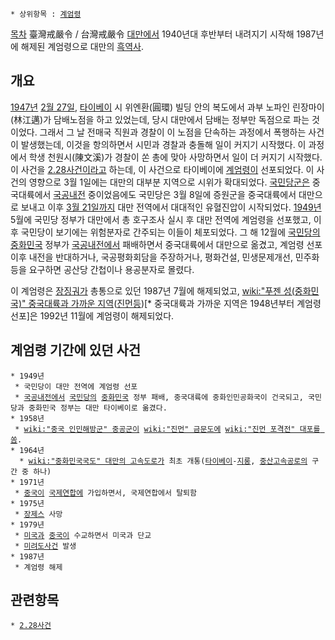 * 상위항목 : [[계엄령]]

[[목차]]
臺灣戒嚴令 / 台灣戒嚴令
[[대만]]에서 1940년대 후반부터 내려지기 시작해 1987년에 해제된 계엄령으로 대만의 [[흑역사]].
== 개요 ==
[[1947년]] [[2월 27일]], [[타이베이]] 시 위엔환(圓環) 빌딩 안의 복도에서 과부 노파인 린장마이(林江邁)가 담배노점을 하고 있었는데, 당시 대만에서 담배는 정부만 독점으로 파는 것이었다. 그래서 그 날 전매국 직원과 경찰이 이 노점을 단속하는 과정에서 폭행하는 사건이 발생했는데, 이것을 항의하면서 시민과 경찰과 충돌해 일이 커지기 시작했다. 이 과정에서 학생 천원시(陳文溪)가 경찰이 쏜 총에 맞아 사망하면서 일이 더 커지기 시작했다. 이 사건을 [[2.28사건]]이라고 하는데, 이 사건으로 타이베이에 [[계엄령]]이 선포되었다. 이 사건의 영향으로 3월 1일에는 대만의 대부분 지역으로 시위가 확대되었다. [[국민당]]군은 중국대륙에서 [[국공내전]] 중이었음에도 국민당은 3월 8일에 증원군을 중국대륙에서 대만으로 보내고 이후 [[3월 21일]]까지 대만 전역에서 대대적인 유혈진압이 시작되었다. 
[[1949년]] 5월에 국민당 정부가 대만에서 총 호구조사 실시 후 대만 전역에 계엄령을 선포했고, 이후 국민당이 보기에는 위험분자로 간주되는 이들이 체포되었다. 그 해 12월에 [[국민당]]의 [[중화민국]] 정부가 [[국공내전]]에서 패배하면서 중국대륙에서 대만으로 옮겼고, 계엄령 선포 이후 내전을 반대하거나, 국공평화회담을 주장하거나, 평화건설, 민생문제개선, 민주화 등을 요구하면 공산당 간첩이나 용공분자로 몰렸다.

이 계엄령은 [[장징궈]]가 총통으로 있던 1987년 7월에 해제되었고, [[wiki:"푸젠 성(중화민국)" 중국대륙과 가까운 지역]]([[진먼]]등)[* 중국대륙과 가까운 지역은 1948년부터 계엄령 선포]은 1992년 11월에 계엄령이 해제되었다.

== 계엄령 기간에 있던 사건 ==
 * 1949년
  * 국민당이 대만 전역에 계엄령 선포
  * [[국공내전]]에서 [[국민당]]의 [[중화민국]] 정부 패배, 중국대륙에 중화인민공화국이 건국되고, 국민당과 중화민국 정부는 대만 타이베이로 옮겼다.
 * 1958년
  * [[wiki:"중국 인민해방군" 중공군]]이 [[wiki:"진먼" 금문도]]에 [[wiki:"진먼 포격전" 대포를 쏨]].
 * 1964년
   * [[wiki:"중화민국국도" 대만의 고속도로]]가 최초 개통([[타이베이]]-[[지룽]], [[중산고속공로]]의 구간 중 하나)
 * 1971년
  * [[중국]]이 [[국제연합]]에 가입하면서, 국제연합에서 탈퇴함
 * 1975년
  * [[장제스]] 사망
 * 1979년
  * [[미국]]과 [[중국]]이 수교하면서 미국과 단교
  * [[미려도사건]] 발생
 * 1987년
  * 계엄령 해제
== 관련항목 ==
 * [[2.28사건]]
